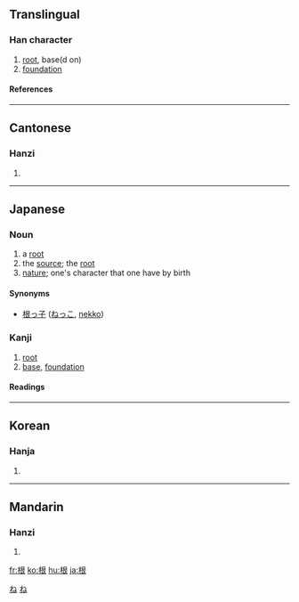 ==Translingual==
===Han character===
{{Han char|rn=75|rad=木|as=06|sn=10|four=4793<sub>2</sub>|canj=木日女 (DAV)}}
# [[root]], base(d on)
# [[foundation]]
====References====
{{Han ref|kx=0524.070|dkj=14745|dj=0912.090|hdz=21208.020|uh=6839|ud=26681|bh=AEDA|bd=44762}}

----
==Cantonese==
===Hanzi===
{{yue-hanzi|jyut=|y=[[gan1]]}}
# {{defn|Cantonese}}

----
==Japanese==
===Noun===
[[Category:1000_Japanese_basic_words|ね]]
{{ja-noun|k|hira=ね|rom=ne}}

# a [[root]]
# the [[source]]; the [[root]]
# [[nature]]; one's character that one have by birth
[[Category:ja:Botany|ね]]
====Synonyms====
*[[根っ子]] ([[ねっこ]], [[nekko]])
===Kanji===
{{ja-kanji|grade=|rs=木06}}
# [[root]]
# [[base]], [[foundation]]
====Readings====
{{ja-readings|on=[[こん]] (kon)|kun=[[ね]] (ne)}}
----
==Korean==
===Hanja===
{{ko-hanja|hangeul=근|eumhun=|rv=geun|mr=kŭn|y=kun}}
# {{defn|Korean}}

----
==Mandarin==
===Hanzi===
{{cmn-hanzi|pin=[[gēn]] ([[gen1]]), [[shì]] ([[shi4]])|wg=[[ken1|ken<sup>1</sup>]], [[shih4|shih<sup>4</sup>]]}}
# {{defn|Mandarin}}

[[fr:根]]
[[ko:根]]
[[hu:根]]
[[ja:根]]